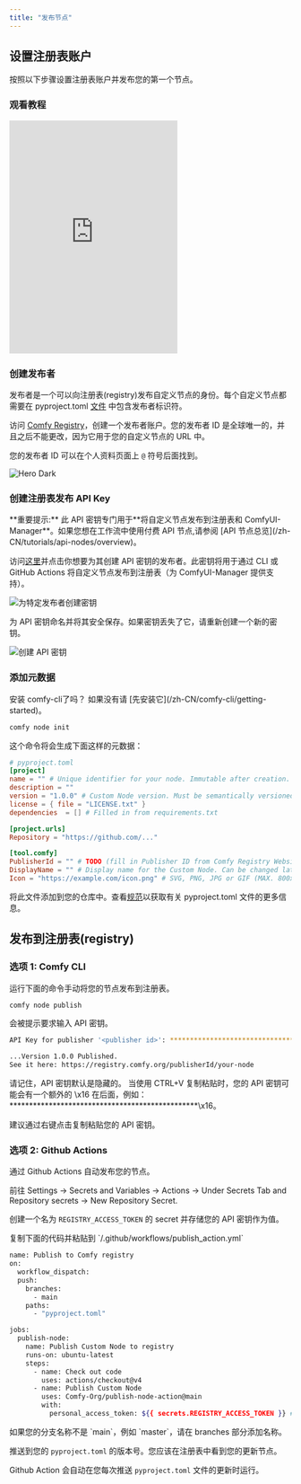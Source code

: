 ```yaml
---
title: "发布节点"
---
```


## 设置注册表账户

按照以下步骤设置注册表账户并发布您的第一个节点。

### 观看教程

<iframe height="415" src="https://www.youtube.com/embed/WhOZZOgBggU?si=6TyvhJJadmQ65uXC" title="YouTube video player" frameborder="0" allow="accelerometer; autoplay; clipboard-write; encrypted-media; gyroscope; picture-in-picture; web-share" referrerpolicy="strict-origin-when-cross-origin" allowfullscreen style={{ width: "100%", borderRadius: "0.5rem" }}></iframe>

### 创建发布者

发布者是一个可以向注册表(registry)发布自定义节点的身份。每个自定义节点都需要在 pyproject.toml [文件]() 中包含发布者标识符。

访问 [Comfy Registry](https://registry.comfy.org)，创建一个发布者账户。您的发布者 ID 是全球唯一的，并且之后不能更改，因为它用于您的自定义节点的 URL 中。

您的发布者 ID 可以在个人资料页面上 `@` 符号后面找到。

<img
  className="block"
  src="/images/publisherid.png"
  alt="Hero Dark"
/>

### 创建注册表发布 API Key

<Note>
  **重要提示:** 此 API 密钥专门用于**将自定义节点发布到注册表和 ComfyUI-Manager**。如果您想在工作流中使用付费 API 节点,请参阅 [API 节点总览](/zh-CN/tutorials/api-nodes/overview)。
</Note>

访问[这里](https://registry.comfy.org/nodes)并点击你想要为其创建 API 密钥的发布者。此密钥将用于通过 CLI 或 GitHub Actions 将自定义节点发布到注册表（为 ComfyUI-Manager 提供支持）。

![为特定发布者创建密钥](/images/pat-1.png)

为 API 密钥命名并将其安全保存。如果密钥丢失了它，请重新创建一个新的密钥。

![创建 API 密钥](/images/pat-2.png)

### 添加元数据

<Tip>
安装 comfy-cli了吗？
如果没有请 [先安装它](/zh-CN/comfy-cli/getting-started)。
</Tip>

```bash
comfy node init
```

这个命令将会生成下面这样的元数据：

```toml
# pyproject.toml
[project]
name = "" # Unique identifier for your node. Immutable after creation.
description = ""
version = "1.0.0" # Custom Node version. Must be semantically versioned.
license = { file = "LICENSE.txt" }
dependencies  = [] # Filled in from requirements.txt

[project.urls]
Repository = "https://github.com/..."

[tool.comfy]
PublisherId = "" # TODO (fill in Publisher ID from Comfy Registry Website).
DisplayName = "" # Display name for the Custom Node. Can be changed later.
Icon = "https://example.com/icon.png" # SVG, PNG, JPG or GIF (MAX. 800x400px)
```

将此文件添加到您的仓库中。查看[规范](/zh-CN/registry/specifications)以获取有关 pyproject.toml 文件的更多信息。

## 发布到注册表(registry)

### 选项 1: Comfy CLI 

运行下面的命令手动将您的节点发布到注册表。  

```bash
comfy node publish
```

会被提示要求输入 API 密钥。

```bash
API Key for publisher '<publisher id>': ****************************************************

...Version 1.0.0 Published. 
See it here: https://registry.comfy.org/publisherId/your-node
```

<Warning>
  请记住，API 密钥默认是隐藏的。
</Warning>

<Warning>
  当使用 CTRL+V 复制粘贴时，您的 API 密钥可能会有一个额外的 \x16 在后面，例如： ************************************************\x16。 

  建议通过右键点击复制粘贴您的 API 密钥。
</Warning>


### 选项 2: Github Actions

通过 Github Actions 自动发布您的节点。

<Steps>
<Step title="设置一个 Github Secret">

前往 Settings -> Secrets and Variables -> Actions -> Under Secrets Tab and Repository secrets -> New Repository Secret.

创建一个名为 `REGISTRY_ACCESS_TOKEN` 的 secret 并存储您的 API 密钥作为值。

</Step>
<Step title="创建一个 Github Action">
复制下面的代码并粘贴到 `/.github/workflows/publish_action.yml`

```bash
name: Publish to Comfy registry
on:
  workflow_dispatch:
  push:
    branches:
      - main
    paths:
      - "pyproject.toml"

jobs:
  publish-node:
    name: Publish Custom Node to registry
    runs-on: ubuntu-latest
    steps:
      - name: Check out code
        uses: actions/checkout@v4
      - name: Publish Custom Node
        uses: Comfy-Org/publish-node-action@main
        with:
          personal_access_token: ${{ secrets.REGISTRY_ACCESS_TOKEN }} ## Add your own personal access token to your Github Repository secrets and reference it here.
```

<Warning>
  如果您的分支名称不是 `main`，例如 `master`，请在 branches 部分添加名称。
</Warning>
</Step>
<Step title="测试 Github Action">

推送到您的 `pyproject.toml` 的版本号。您应该在注册表中看到您的更新节点。

<Tip>Github Action 会自动在您每次推送 `pyproject.toml` 文件的更新时运行。</Tip>

</Step>


</Steps>
